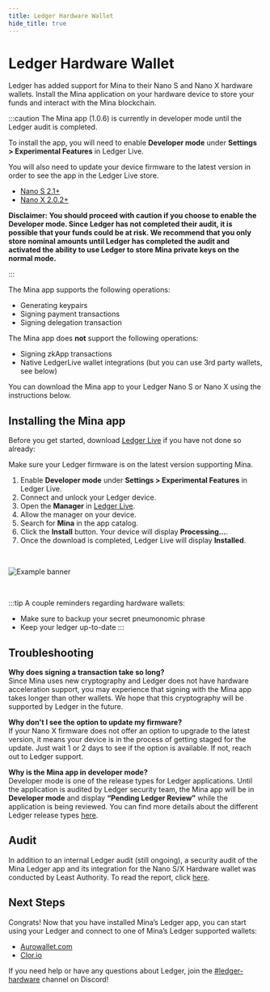```yaml
---
title: Ledger Hardware Wallet
hide_title: true
---
```


# Ledger Hardware Wallet

Ledger has added support for Mina to their Nano S and Nano X hardware wallets. Install the Mina application on your hardware device to store your funds and interact with the Mina blockchain.

:::caution
The Mina app (1.0.6) is currently in developer mode until the Ledger audit is completed.

To install the app, you will need to enable **Developer mode** under **Settings > Experimental Features** in Ledger Live.

You will also need to update your device firmware to the latest version in order to see the app in the Ledger Live store.

- [Nano S 2.1+](https://support.ledger.com/hc/en-us/articles/360002731113-Update-Ledger-Nano-S-firmware?docs=true)
- [Nano X 2.0.2+](https://support.ledger.com/hc/en-us/articles/360013349800-Update-Ledger-Nano-X-firmware?docs=true)

**Disclaimer: You should proceed with caution if you choose to enable the Developer mode. Since Ledger has not completed their audit, it is possible that your funds could be at risk. We recommend that you only store nominal amounts until Ledger has completed the audit and activated the ability to use Ledger to store Mina private keys on the normal mode.**

:::


The Mina app supports the following operations:
- Generating keypairs
- Signing payment transactions
- Signing delegation transaction


The Mina app does **not** support the following operations:

- Signing zkApp transactions
- Native LedgerLive wallet integrations (but you can use 3rd party wallets, see below)

You can download the Mina app to your Ledger Nano S or Nano X using the instructions below.

## Installing the Mina app

Before you get started, download [Ledger Live](https://www.ledger.com/ledger-live/download) if you have not done so already:

Make sure your Ledger firmware is on the latest version supporting Mina.

1. Enable **Developer mode** under **Settings > Experimental Features** in Ledger Live.
2. Connect and unlock your Ledger device.
3. Open the **Manager** in [Ledger Live](https://support.ledger.com/hc/en-us/articles/4404382258961?docs=true).
4. Allow the manager on your device.
5. Search for **Mina** in the app catalog.
6. Click the **Install** button. Your device will display **Processing...**.
7. Once the download is completed, Ledger Live will display **Installed**.

<br />

![Example banner](/img/LedgerLive.png)

<br />

:::tip
A couple reminders regarding hardware wallets:

- Make sure to backup your secret pneumonomic phrase
- Keep your ledger up-to-date
:::

## Troubleshooting

**Why does signing a transaction take so long?** <br />
Since Mina uses new cryptography and Ledger does not have hardware acceleration support, you may experience that signing with the Mina app takes longer than other wallets. We hope that this cryptography will be supported by Ledger in the future.

**Why don't I see the option to update my firmware?** <br />
If your Nano X firmware does not offer an option to upgrade to the latest version, it means your device is in the process of getting staged for the update. Just wait 1 or 2 days to see if the option is available. If not, reach out to Ledger support.

**Why is the Mina app in developer mode?** <br />
Developer mode is one of the release types for Ledger applications. Until the application is audited by Ledger security team, the Mina app will be in **Developer mode** and display **“Pending Ledger Review”** while the application is being reviewed.
You can find more details about the different Ledger release types [here](https://developers.ledger.com/docs/nano-app/publish-introduction/).​​

## Audit

In addition to an internal Ledger audit (still ongoing), a security audit of the Mina Ledger app and its integration for the Nano S/X Hardware wallet was conducted by Least Authority. To read the report, click [here](https://leastauthority.com/blog/audit-of-mina-ledger-application-for-o1-labs/).

## Next Steps

Congrats! Now that you have installed Mina’s Ledger app, you can start using your Ledger and connect to one of Mina’s Ledger supported wallets:

- [Aurowallet.com](https://www.aurowallet.com/)
- [Clor.io](https://clor.io/)

If you need help or have any questions about Ledger, join the [​​#ledger-hardware](https://discord.gg/KY5FayhCgr) channel on Discord!
